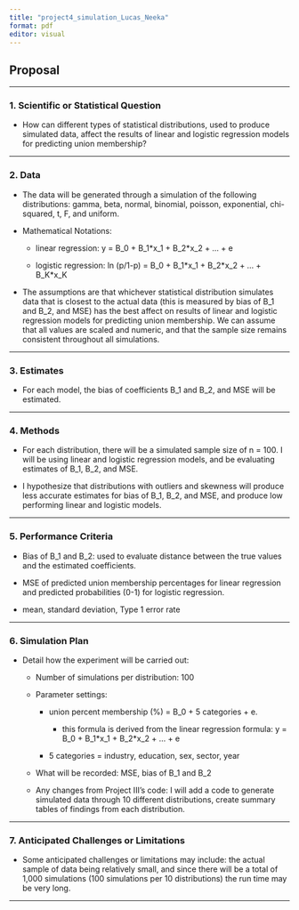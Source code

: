 ```yaml
---
title: "project4_simulation_Lucas_Neeka"
format: pdf
editor: visual
---
```


## **Proposal**

------------------------------------------------------------------------

### **1. Scientific or Statistical Question**

-   How can different types of statistical distributions, used to produce simulated data, affect the results of linear and logistic regression models for predicting union membership?

------------------------------------------------------------------------

### **2. Data**

-   The data will be generated through a simulation of the following distributions: gamma, beta, normal, binomial, poisson, exponential, chi-squared, t, F, and uniform.

-   Mathematical Notations:

    -   linear regression: y = B_0 + B_1\*x_1 + B_2\*x_2 + ... + e

    -   logistic regression: ln (p/1-p) = B_0 + B_1\*x_1 + B_2\*x_2 + ... + B_K\*x_K

-   The assumptions are that whichever statistical distribution simulates data that is closest to the actual data (this is measured by bias of B_1 and B_2, and MSE) has the best affect on results of linear and logistic regression models for predicting union membership. We can assume that all values are scaled and numeric, and that the sample size remains consistent throughout all simulations.

------------------------------------------------------------------------

### **3. Estimates**

-   For each model, the bias of coefficients B_1 and B_2, and MSE will be estimated.

------------------------------------------------------------------------

### **4. Methods**

-   For each distribution, there will be a simulated sample size of n = 100. I will be using linear and logistic regression models, and be evaluating estimates of B_1, B_2, and MSE.

-   I hypothesize that distributions with outliers and skewness will produce less accurate estimates for bias of B_1, B_2, and MSE, and produce low performing linear and logistic models.

------------------------------------------------------------------------

### **5. Performance Criteria**

-   Bias of B_1 and B_2: used to evaluate distance between the true values and the estimated coefficients.

-   MSE of predicted union membership percentages for linear regression and predicted probabilities (0-1) for logistic regression.

-   mean, standard deviation, Type 1 error rate 

------------------------------------------------------------------------

### **6. Simulation Plan**

-   Detail how the experiment will be carried out:

    -   Number of simulations per distribution: 100

    -   Parameter settings:

        -   union percent membership (%) = B_0 + 5 categories + e.

            -   this formula is derived from the linear regression formula: y = B_0 + B_1\*x_1 + B_2\*x_2 + ... + e

        -   5 categories = industry, education, sex, sector, year

    -   What will be recorded: MSE, bias of B_1 and B_2

    -   Any changes from Project III’s code: I will add a code to generate simulated data through 10 different distributions, create summary tables of findings from each distribution.

------------------------------------------------------------------------

### **7. Anticipated Challenges or Limitations**

-   Some anticipated challenges or limitations may include: the actual sample of data being relatively small, and since there will be a total of 1,000 simulations (100 simulations per 10 distributions) the run time may be very long.

------------------------------------------------------------------------
